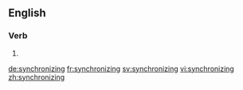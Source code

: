 ==English==

===Verb===
{{head|en}}

# {{present participle of|synchronize}}

[[de:synchronizing]]
[[fr:synchronizing]]
[[sv:synchronizing]]
[[vi:synchronizing]]
[[zh:synchronizing]]